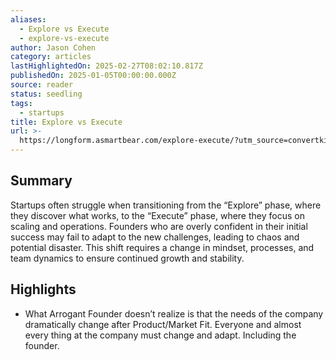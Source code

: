 ```yaml
---
aliases:
  - Explore vs Execute
  - explore-vs-execute
author: Jason Cohen
category: articles
lastHighlightedOn: 2025-02-27T08:02:10.817Z
publishedOn: 2025-01-05T00:00:00.000Z
source: reader
status: seedling
tags:
  - startups
title: Explore vs Execute
url: >-
  https://longform.asmartbear.com/explore-execute/?utm_source=convertkit&utm_medium=email&utm_campaign=asmartbear_newsletter
---
```

## Summary

Startups often struggle when transitioning from the “Explore” phase, where they discover what works, to the “Execute” phase, where they focus on scaling and operations. Founders who are overly confident in their initial success may fail to adapt to the new challenges, leading to chaos and potential disaster. This shift requires a change in mindset, processes, and team dynamics to ensure continued growth and stability.

## Highlights

- What Arrogant Founder doesn’t realize is that the needs of the company dramatically change after Product/Market Fit. Everyone and almost every thing at the company must change and adapt. Including the founder.
